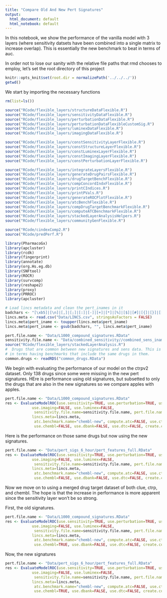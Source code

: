 ```yaml
---
title: "Compare Old And New Pert Signatures"
output:
  html_document: default
  html_notebook: default
---
```

In this notebook, we show the performance of the vanilla model with 3 layers (where sensitivity datsets have been combined into a single matrix to increase overlap). This is essentially the new benchmark to beat in terms of auc.

In order not to lose our sanity with the relative file paths that rmd chooses to employ, let's set the root directory of this project

```r
knitr::opts_knit$set(root.dir = normalizePath('../../../'))
getwd()
```


We start by importing the necessary functions

```r
rm(list=ls())

source("RCode/flexible_layers/structureDataFlexible.R")
source("RCode/flexible_layers/sensitivityDataFlexible.R")
source("RCode/flexible_layers/perturbationDataFlexible.R")
source("RCode/flexible_layers/perturbationDataFlexibleCustomSig.R")
source("RCode/flexible_layers/luminexDataFlexible.R")
source("RCode/flexible_layers/imagingDataFlexible.R")

source("RCode/flexible_layers/constSensitivityLayerFlexible.R")
source("RCode/flexible_layers/constStructureLayerFlexible.R")
source("RCode/flexible_layers/constLuminexLayerFlexible.R")
source("RCode/flexible_layers/constImagingLayerFlexible.R")
source("RCode/flexible_layers/constPerturbationLayerFlexible.R")

source("RCode/flexible_layers/integrateLayersFlexible.R")
source("RCode/flexible_layers/generateDrugPairsFlexible.R")
source("RCode/flexible_layers/drugTargetBenchFlexible.R")
source("RCode/flexible_layers/compConcordIndxFlexible.R")
source("RCode/flexible_layers/printCIndices.R")
source("RCode/flexible_layers/printPVals.R")
source("RCode/flexible_layers/generateROCPlotFlexible.R")
source("RCode/flexible_layers/atcBenchFlexible.R")
source("RCode/flexible_layers/compDrugTargetBenchmarkFlexible.R")
source("RCode/flexible_layers/computeATCBenchmarkFlexible.R")
source("RCode/flexible_layers/stackedLayerAnalysisHelpers.R")
source("RCode/flexible_layers/communityGenFlexible.R")

source("RCode/cindexComp2.R")
source("RCode/predPerf.R")

library(PharmacoGx)
library(apcluster)
library(rcdk)
library(fingerprint)
library(annotate)
library(org.Hs.eg.db)
library(SNFtool)
library(ROCR)
library(survcomp)
library(reshape2)
library(proxy)
library(PRROC)
library(apcluster)

# Load lincs metadata and clean the pert_inames in it
badchars <- "[\xb5]|[\n]|[,]|[;]|[:]|[-]|[+]|[*]|[%]|[$]|[#]|[{]|[}]|[[]|[]]|[|]|[\\^]|[/]|[\\]|[.]|[_]|[ ]"
lincs.meta <- read.csv("Data/LINCS.csv", stringsAsFactors = FALSE)
lincs.meta$pert_iname <- toupper(lincs.meta$pert_iname)
lincs.meta$pert_iname <- gsub(badchars, "", lincs.meta$pert_iname)

pert.file.name <- "Data/L1000_compound_signatures.RData"
sensitivity.file.name <- "Data/combined_sensitivity//combined_sens_iname_replaced.RData"
source("RCode/flexible_layers/stackedLayerAnalysis.R")
#  Drugs that are common between new signatures and sens data. This is needed to compare apples with apples
# in terms having benchmarks that include the same drugs in them.
common.drugs <- readRDS("common_drugs.RData") 
```


We begin with evaluating the performance of our model on the ctrpv2 dataset. Only 138 drugs since some were missing in the new pert signatures. HEre is performance using old signatures, but subsetted to only the drugs that are also in the new signatures so we compare apples with apples.

```r
pert.file.name <- "Data/L1000_compound_signatures.RData"
res <- EvaluateModelROC(use.sensitivity=TRUE, use.perturbation=TRUE, use.structure=TRUE,
            use.imaging=FALSE, use.luminex=FALSE, 
             sensitivity.file.name=sensitivity.file.name, pert.file.name=pert.file.name, 
            lincs.meta=lincs.meta,
             atc.benchmark.name="chembl-new", compute.atc=FALSE, use.ctrpv2=TRUE, use.clue=FALSE,
             use.chembl=FALSE, use.dbank=FALSE, use.dtc=FALSE, create.communities=FALSE, base.dir="Output/auc_p_flex", pert.new=FALSE, common.drugs=common.drugs)
```

Here is the performance on those same drugs but now using the new signatures.

```r
pert.file.name <- "Data/pert_sigs_6_hour/pert_features_full.RData"
res <- EvaluateModelROC(use.sensitivity=TRUE, use.perturbation=TRUE, use.structure=TRUE,
            use.imaging=FALSE, use.luminex=FALSE, 
             sensitivity.file.name=sensitivity.file.name, pert.file.name=pert.file.name, 
            lincs.meta=lincs.meta,
             atc.benchmark.name="chembl-new", compute.atc=FALSE, use.ctrpv2=TRUE, use.clue=FALSE,
             use.chembl=FALSE, use.dbank=FALSE, use.dtc=FALSE, create.communities=FALSE, base.dir="Output/auc_p_flex", pert.new=TRUE, common.drugs=common.drugs)
```

Now we move on to using a merged drug target dataset of both clue, ctrp, and chembl. The hope is that the increase in performance is more apparent since the sensitivity layer won't be so strong.

First, the old signatures.

```r
pert.file.name <- "Data/L1000_compound_signatures.RData"
res <- EvaluateModelROC(use.sensitivity=TRUE, use.perturbation=TRUE, use.structure=TRUE,
            use.imaging=FALSE, use.luminex=FALSE, 
             sensitivity.file.name=sensitivity.file.name, pert.file.name=pert.file.name, 
            lincs.meta=lincs.meta,
             atc.benchmark.name="chembl-new", compute.atc=FALSE, use.ctrpv2=TRUE, use.clue=TRUE,
             use.chembl=TRUE, use.dbank=FALSE, use.dtc=FALSE, create.communities=FALSE, base.dir="Output/auc_p_flex", pert.new=FALSE, common.drugs=common.drugs)
```

Now, the new signatures

```r
pert.file.name <- "Data/pert_sigs_6_hour/pert_features_full.RData"
res <- EvaluateModelROC(use.sensitivity=TRUE, use.perturbation=TRUE, use.structure=TRUE,
            use.imaging=FALSE, use.luminex=FALSE, 
             sensitivity.file.name=sensitivity.file.name, pert.file.name=pert.file.name, 
            lincs.meta=lincs.meta,
             atc.benchmark.name="chembl-new", compute.atc=FALSE, use.ctrpv2=TRUE, use.clue=TRUE,
             use.chembl=TRUE, use.dbank=FALSE, use.dtc=FALSE, create.communities=FALSE, base.dir="Output/auc_p_flex", pert.new=TRUE, common.drugs=common.drugs)
```





